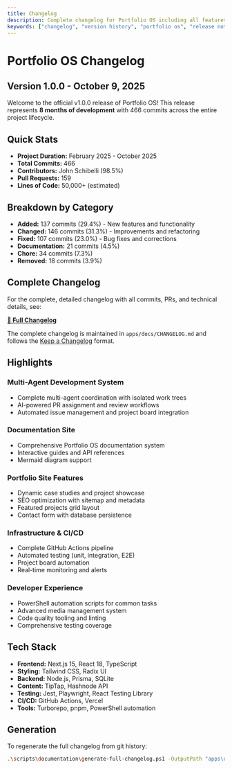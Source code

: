 ```yaml
---
title: Changelog
description: Complete changelog for Portfolio OS including all features, fixes, and improvements from February 2025 to October 2025.
keywords: ["changelog", "version history", "portfolio os", "release notes"]
---
```


# Portfolio OS Changelog

## Version 1.0.0 - October 9, 2025

Welcome to the official v1.0.0 release of Portfolio OS! This release represents **8 months of development** with 466 commits across the entire project lifecycle.

## Quick Stats

- **Project Duration:** February 2025 - October 2025
- **Total Commits:** 466
- **Contributors:** John Schibelli (98.5%)
- **Pull Requests:** 159
- **Lines of Code:** 50,000+ (estimated)

## Breakdown by Category

- **Added:** 137 commits (29.4%) - New features and functionality
- **Changed:** 146 commits (31.3%) - Improvements and refactoring
- **Fixed:** 107 commits (23.0%) - Bug fixes and corrections
- **Documentation:** 21 commits (4.5%)
- **Chore:** 34 commits (7.3%)
- **Removed:** 18 commits (3.9%)

## Complete Changelog

For the complete, detailed changelog with all commits, PRs, and technical details, see:

**[📄 Full Changelog](https://github.com/jschibelli/portfolio-os/blob/main/apps/docs/CHANGELOG.md)**

The complete changelog is maintained in `apps/docs/CHANGELOG.md` and follows the [Keep a Changelog](https://keepachangelog.com/) format.

## Highlights

### Multi-Agent Development System
- Complete multi-agent coordination with isolated work trees
- AI-powered PR assignment and review workflows  
- Automated issue management and project board integration

### Documentation Site
- Comprehensive Portfolio OS documentation system
- Interactive guides and API references
- Mermaid diagram support

### Portfolio Site Features
- Dynamic case studies and project showcase
- SEO optimization with sitemap and metadata
- Featured projects grid layout
- Contact form with database persistence

### Infrastructure & CI/CD
- Complete GitHub Actions pipeline
- Automated testing (unit, integration, E2E)
- Project board automation
- Real-time monitoring and alerts

### Developer Experience
- PowerShell automation scripts for common tasks
- Advanced media management system
- Code quality tooling and linting
- Comprehensive testing coverage

## Tech Stack

- **Frontend:** Next.js 15, React 18, TypeScript
- **Styling:** Tailwind CSS, Radix UI
- **Backend:** Node.js, Prisma, SQLite
- **Content:** TipTap, Hashnode API
- **Testing:** Jest, Playwright, React Testing Library
- **CI/CD:** GitHub Actions, Vercel
- **Tools:** Turborepo, pnpm, PowerShell automation

## Generation

To regenerate the full changelog from git history:

```bash
.\scripts\documentation\generate-full-changelog.ps1 -OutputPath "apps\docs\CHANGELOG.md" -Format "keepachangelog" -IncludePRs
```
